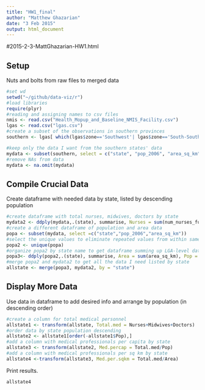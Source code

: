 ```yaml
---
title: "HW1_final"
author: "Matthew Ghazarian"
date: "3 Feb 2015"
output: html_document
---
```

#2015-2-3-MattGhazarian-HW1.html

Setup
---
Nuts and bolts from raw files to merged data
```r
#set wd
setwd("~/github/data-viz/r")
#load libraries
require(plyr)
#reading and assigning names to csv files
nmis <- read.csv("Health_Mopup_and_Baseline_NMIS_Facility.csv")
lgas <- read.csv("lgas.csv")
#create a subset of the observations in southern provinces
southern <- lgas[ which(lgas$zone=='Southwest'| lgas$zone=='South-South'| lgas$zone== 'Southeast'), ]

#keep only the data I want from the southern states' data
mydata <- subset(southern, select = c("state", "pop_2006", "area_sq_km","num_nurses_fulltime", "num_nursemidwives_fulltime", "num_doctors_fulltime"))
#remove NAs from data
mydata <- na.omit(mydata)
```

Compile Crucial Data
---
Create dataframe with needed data by state, listed by descending population
```r
#create dataframe with total nurses, midwives, doctors by state
mydata2 <- ddply(mydata,.(state), summarise, Nurses = sum(num_nurses_fulltime), Midwives = sum(num_nursemidwives_fulltime), Doctors = sum(num_doctors_fulltime))
#create a different dataframe of population and area data
popa <- subset(mydata, select =c("state","pop_2006","area_sq_km"))
#select the unique values to eliminate repeated values from within same state
popa2 <- unique(popa)
#organize popa2 by state name to get dataframe summing up LGA-level data to get state-level data
popa3<- ddply(popa2,.(state), summarise, Area = sum(area_sq_km), Pop = sum(pop_2006))
#merge popa2 and mydata2 to get all the data I need listed by state
allstate <- merge(popa3, mydata2, by = "state")
```

Display More Data
---
Use data in dataframe to add desired info and arrange by population (in descending order)
``` r
#create a column for total medical personnel
allstate1 <- transform(allstate, Total.med = Nurses+Midwives+Doctors)
#order data by state population descending 
allstate2 <- allstate1[order(-allstate1$Pop),] 
#add a column with medical professionals per capita by state
allstate3 <- transform(allstate2, Med.percap = Total.med/Pop)
#add a column with medical professionals per sq km by state
allstate4 <-transform(allstate3, Med.per.sqkm = Total.med/Area)
```

Print results.
```r
allstate4
```
